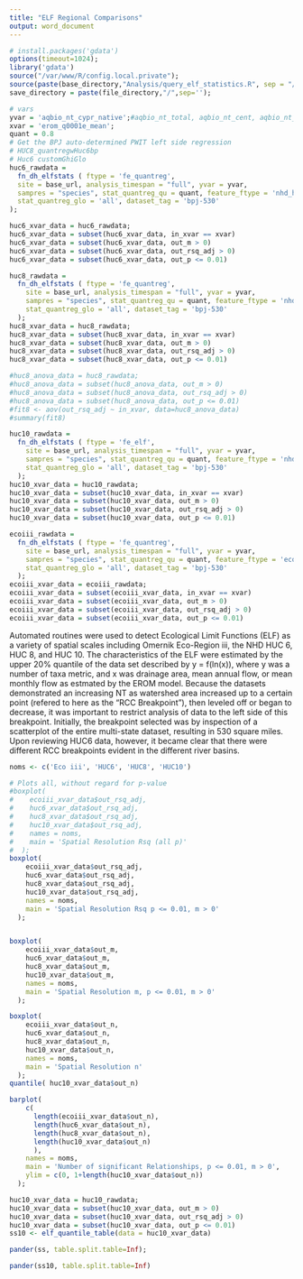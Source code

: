 ```yaml
---
title: "ELF Regional Comparisons"
output: word_document
---
```

  
```r
# install.packages('gdata')
options(timeout=1024);
library('gdata')
source("/var/www/R/config.local.private");
source(paste(base_directory,"Analysis/query_elf_statistics.R", sep = "/")); 
save_directory = paste(file_directory,"/",sep='');

# vars
yvar = 'aqbio_nt_cypr_native';#aqbio_nt_total, aqbio_nt_cent, aqbio_nt_darter, aqbio_nt_benins, aqbio_nt_minnow, aqbio_nt_cypr_native
xvar = 'erom_q0001e_mean';
quant = 0.8
# Get the BPJ auto-determined PWIT left side regression
# HUC8_quantregwHuc6bp
# Huc6 customGhiGlo
huc6_rawdata = 
  fn_dh_elfstats ( ftype = 'fe_quantreg', 
  site = base_url, analysis_timespan = "full", yvar = yvar,
  sampres = "species", stat_quantreg_qu = quant, feature_ftype = 'nhd_huc6', stat_quantreg_ghi = 'all', 
  stat_quantreg_glo = 'all', dataset_tag = 'bpj-530'
);

huc6_xvar_data = huc6_rawdata;
huc6_xvar_data = subset(huc6_xvar_data, in_xvar == xvar)
huc6_xvar_data = subset(huc6_xvar_data, out_m > 0)
huc6_xvar_data = subset(huc6_xvar_data, out_rsq_adj > 0)
huc6_xvar_data = subset(huc6_xvar_data, out_p <= 0.01)

huc8_rawdata = 
  fn_dh_elfstats ( ftype = 'fe_quantreg', 
    site = base_url, analysis_timespan = "full", yvar = yvar,
    sampres = "species", stat_quantreg_qu = quant, feature_ftype = 'nhd_huc8', stat_quantreg_ghi = 'all', 
    stat_quantreg_glo = 'all', dataset_tag = 'bpj-530'
  );
huc8_xvar_data = huc8_rawdata;
huc8_xvar_data = subset(huc8_xvar_data, in_xvar == xvar)
huc8_xvar_data = subset(huc8_xvar_data, out_m > 0)
huc8_xvar_data = subset(huc8_xvar_data, out_rsq_adj > 0)
huc8_xvar_data = subset(huc8_xvar_data, out_p <= 0.01)

#huc8_anova_data = huc8_rawdata;
#huc8_anova_data = subset(huc8_anova_data, out_m > 0)
#huc8_anova_data = subset(huc8_anova_data, out_rsq_adj > 0)
#huc8_anova_data = subset(huc8_anova_data, out_p <= 0.01)
#fit8 <- aov(out_rsq_adj ~ in_xvar, data=huc8_anova_data)
#summary(fit8)

huc10_rawdata = 
  fn_dh_elfstats ( ftype = 'fe_elf',
    site = base_url, analysis_timespan = "full", yvar = yvar,
    sampres = "species", stat_quantreg_qu = quant, feature_ftype = 'nhd_huc10', stat_quantreg_ghi = 'all',
    stat_quantreg_glo = 'all', dataset_tag = 'bpj-530'
  );
huc10_xvar_data = huc10_rawdata;
huc10_xvar_data = subset(huc10_xvar_data, in_xvar == xvar)
huc10_xvar_data = subset(huc10_xvar_data, out_m > 0)
huc10_xvar_data = subset(huc10_xvar_data, out_rsq_adj > 0)
huc10_xvar_data = subset(huc10_xvar_data, out_p <= 0.01)

ecoiii_rawdata = 
  fn_dh_elfstats ( ftype = 'fe_quantreg',
    site = base_url, analysis_timespan = "full", yvar = yvar,
    sampres = "species", stat_quantreg_qu = quant, feature_ftype = 'ecoregion_iii', stat_quantreg_ghi = 'all',
    stat_quantreg_glo = 'all', dataset_tag = 'bpj-530'
  );
ecoiii_xvar_data = ecoiii_rawdata;
ecoiii_xvar_data = subset(ecoiii_xvar_data, in_xvar == xvar)
ecoiii_xvar_data = subset(ecoiii_xvar_data, out_m > 0)
ecoiii_xvar_data = subset(ecoiii_xvar_data, out_rsq_adj > 0)
ecoiii_xvar_data = subset(ecoiii_xvar_data, out_p <= 0.01)

```
Automated routines were used to detect Ecological Limit Functions (ELF) as a variety of spatial scales including Omernik Eco-Region iii, the NHD HUC 6, HUC 8, and HUC 10.  The characteristics of the ELF were estimated by the upper 20% quantile of the data set described by y = f(ln(x)), where y was a number of taxa metric, and x was drainage area, mean annual flow, or mean monthly flow as estmated by the EROM model.  Because the datasets demonstrated an increasing NT as watershed area increased up to a certain point (refered to here as the "RCC Breakpoint"), then leveled off or began to decrease, it was important to restrict analysis of data to the left side of this breakpoint.  Initially, the breakpoint selected  was by inspection of a scatterplot of the entire multi-state dataset, resulting in 530 square miles.  Upon reviewing HUC6 data, however, it became clear that there were different RCC breakpoints evident in the different river basins.


```r
noms <- c('Eco iii', 'HUC6', 'HUC8', 'HUC10')

# Plots all, without regard for p-value
#boxplot(
#    ecoiii_xvar_data$out_rsq_adj,
#    huc6_xvar_data$out_rsq_adj, 
#    huc8_xvar_data$out_rsq_adj, 
#    huc10_xvar_data$out_rsq_adj,
#    names = noms, 
#    main = 'Spatial Resolution Rsq (all p)'
#  );
boxplot(
    ecoiii_xvar_data$out_rsq_adj, 
    huc6_xvar_data$out_rsq_adj, 
    huc8_xvar_data$out_rsq_adj, 
    huc10_xvar_data$out_rsq_adj,
    names = noms, 
    main = 'Spatial Resolution Rsq p <= 0.01, m > 0'
  );


boxplot(
    ecoiii_xvar_data$out_m, 
    huc6_xvar_data$out_m, 
    huc8_xvar_data$out_m, 
    huc10_xvar_data$out_m,
    names = noms, 
    main = 'Spatial Resolution m, p <= 0.01, m > 0'
  );

boxplot(
    ecoiii_xvar_data$out_n,
    huc6_xvar_data$out_n, 
    huc8_xvar_data$out_n, 
    huc10_xvar_data$out_n,
    names = noms, 
    main = 'Spatial Resolution n'
  );
quantile( huc10_xvar_data$out_n)

barplot(
    c(
      length(ecoiii_xvar_data$out_n), 
      length(huc6_xvar_data$out_n), 
      length(huc8_xvar_data$out_n), 
      length(huc10_xvar_data$out_n)
      ),
    names = noms, 
    main = 'Number of significant Relationships, p <= 0.01, m > 0',
    ylim = c(0, 1+length(huc10_xvar_data$out_n))
  );

huc10_xvar_data = huc10_rawdata;
huc10_xvar_data = subset(huc10_xvar_data, out_m > 0)
huc10_xvar_data = subset(huc10_xvar_data, out_rsq_adj > 0)
huc10_xvar_data = subset(huc10_xvar_data, out_p <= 0.01)
ss10 <- elf_quantile_table(data = huc10_xvar_data)
```

```r
pander(ss, table.split.table=Inf);

pander(ss10, table.split.table=Inf)
```
